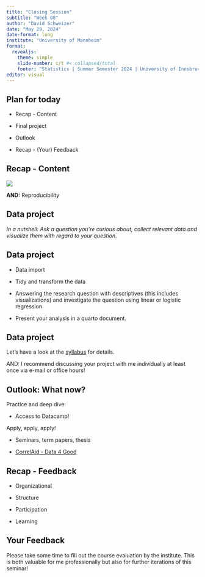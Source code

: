 ```yaml
---
title: "Closing Session"
subtitle: "Week 08"
author: "David Schweizer"
date: "May 29, 2024"
date-format: long
institute: "University of Mannheim"
format: 
  revealjs:
    theme: simple
    slide-number: c/t #< collapsed/total
    footer: "Statistics | Summer Semester 2024 | University of Innsbruck"
editor: visual
---
```


## Plan for today

-   Recap - Content

-   Final project

-   Outlook

-   Recap - (Your) Feedback

## Recap - Content

![](workflow.png)

**AND:** Reproducibility

## Data project

*In a nutshell: Ask a question you’re curious about, collect relevant data and visualize them with regard to your question.*

## Data project

-   Data import

-   Tidy and transform the data

-   Answering the research question with descriptives (this includes visualizations) and investigate the question using linear or logistic regression

-   Present your analysis in a quarto document.

## Data project

Let's have a look at the [syllabus](https://statistics-innsbruck-2024.netlify.app/syllabus) for details.

AND: I recommend discussing your project with me individually at least once via e-mail or office hours!

## Outlook: What now?

Practice and deep dive:

-   Access to Datacamp!

Apply, apply, apply!

-   Seminars, term papers, thesis

-   [CorrelAid - Data 4 Good](https://www.correlaid.org/)

## Recap - Feedback

-   Organizational

-   Structure

-   Participation

-   Learning

## Your Feedback

Please take some time to fill out the course evaluation by the institute. This is both valuable for me professionally but also for further iterations of this seminar!
